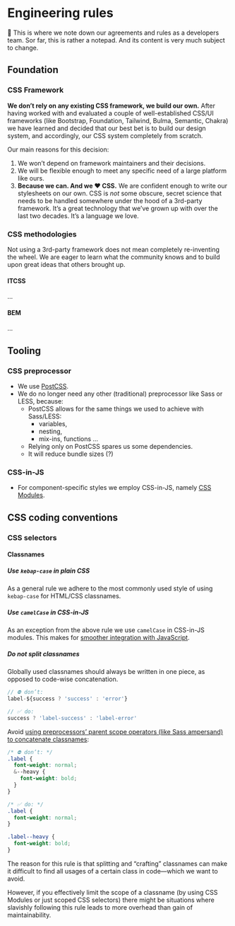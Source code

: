 
<Meta title="Development/Engineering Rules" />

# Engineering rules

🚧 This is where we note down our agreements and rules as a developers team. Sor far, this is
rather a notepad. And its content is very much subject to change.

## Foundation

### CSS Framework

**We don’t rely on any existing CSS framework, we build our own.** After having worked with
and evaluated a couple of well-established CSS/UI frameworks (like Bootstrap, Foundation,
Tailwind, Bulma, Semantic, Chakra) we have learned and decided that our best bet is to build
our design system, and accordingly, our CSS system completely from scratch.

Our main reasons for this decision:

1. We won’t depend on framework maintainers and their decisions.
2. We will be flexible enough to meet any specific need of a large platform like ours.
3. **Because we can. And we ❤️ CSS.** We are confident enough to write our stylesheets on our own.
  CSS is _not_ some obscure, secret science that needs to be handled somewhere under the hood
  of a 3rd-party framework. It’s a great technology that we’ve grown up with over the last
  two decades. It’s a language we love.

### CSS methodologies

Not using a 3rd-party framework does not mean completely re-inventing the wheel. We are eager to
learn what the community knows and to build upon great ideas that others brought up.

#### ITCSS
…

#### BEM
…

## Tooling

### CSS preprocessor
- We use [PostCSS](https://postcss.org/).
- We do no longer need any other (traditional) preprocessor like Sass or LESS, because:
  - PostCSS allows for the same things we used to achieve with Sass/LESS:
    - variables,
    - nesting,
    - mix-ins, functions …
  - Relying only on PostCSS spares us some dependencies.
  - It will reduce bundle sizes (?)

### CSS-in-JS
- For component-specific styles we employ CSS-in-JS, namely [CSS Modules](https://github.com/css-modules/css-modules).

## CSS coding conventions

### CSS selectors

#### Classnames

##### Use `kebap-case` in plain CSS

As a general rule we adhere to the most commonly used style of using `kebap-case` for HTML/CSS classnames.

##### Use `camelCase` in CSS-in-JS

As an exception from the above rule we use `camelCase` in CSS-in-JS modules. This makes for [smoother
integration with JavaScript](https://github.com/css-modules/css-modules#naming).

##### Do not split classnames

Globally used classnames should always be written in one piece, as opposed to code-wise concatenation.

```javascript
// ⛔️ don’t:
label-${success ? 'success' : 'error'}

// ✅ do:
success ? 'label-success' : 'label-error'
```

Avoid [using preprocessors’ parent scope operators (like Sass ampersand) to concatenate classnames](
  https://css-tricks.com/the-sass-ampersand/#aa-modifying-the-ampersand):

```css
/* ⛔️ don’t: */
.label {
  font-weight: normal;
  &--heavy {
    font-weight: bold;
  }
}

/* ✅ do: */
.label {
  font-weight: normal;
}

.label--heavy {
  font-weight: bold;
}
```

The reason for this rule is that splitting and “crafting” classnames can make it difficult to find
all usages of a certain class in code—which we want to avoid.

However, if you effectively limit the scope of a classname (by using CSS Modules or just scoped CSS
selectors) there might be situations where slavishly following this rule leads to more overhead than
gain of maintainability.
